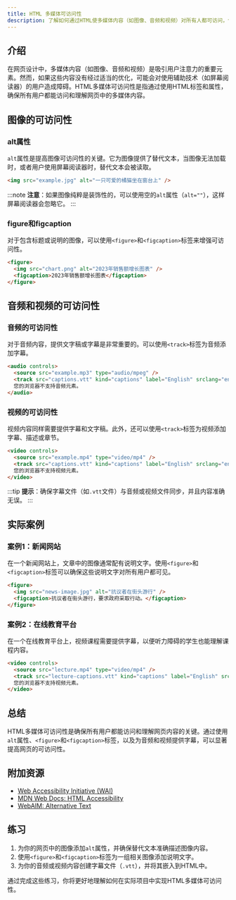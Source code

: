 ```yaml
---
title: HTML 多媒体可访问性
description: 了解如何通过HTML使多媒体内容（如图像、音频和视频）对所有人都可访问，包括使用辅助技术的用户。
---
```


## 介绍

在网页设计中，多媒体内容（如图像、音频和视频）是吸引用户注意力的重要元素。然而，如果这些内容没有经过适当的优化，可能会对使用辅助技术（如屏幕阅读器）的用户造成障碍。HTML多媒体可访问性是指通过使用HTML标签和属性，确保所有用户都能访问和理解网页中的多媒体内容。

## 图像的可访问性

### alt属性

`alt`属性是提高图像可访问性的关键。它为图像提供了替代文本，当图像无法加载时，或者用户使用屏幕阅读器时，替代文本会被读取。

```html
<img src="example.jpg" alt="一只可爱的橘猫坐在窗台上" />
```

:::note
**注意**：如果图像纯粹是装饰性的，可以使用空的`alt`属性（`alt=""`），这样屏幕阅读器会忽略它。
:::

### figure和figcaption

对于包含标题或说明的图像，可以使用`<figure>`和`<figcaption>`标签来增强可访问性。

```html
<figure>
  <img src="chart.png" alt="2023年销售额增长图表" />
  <figcaption>2023年销售额增长图表</figcaption>
</figure>
```

## 音频和视频的可访问性

### 音频的可访问性

对于音频内容，提供文字稿或字幕是非常重要的。可以使用`<track>`标签为音频添加字幕。

```html
<audio controls>
  <source src="example.mp3" type="audio/mpeg" />
  <track src="captions.vtt" kind="captions" label="English" srclang="en" />
  您的浏览器不支持音频元素。
</audio>
```

### 视频的可访问性

视频内容同样需要提供字幕和文字稿。此外，还可以使用`<track>`标签为视频添加字幕、描述或章节。

```html
<video controls>
  <source src="example.mp4" type="video/mp4" />
  <track src="captions.vtt" kind="captions" label="English" srclang="en" />
  您的浏览器不支持视频元素。
</video>
```

:::tip
**提示**：确保字幕文件（如`.vtt`文件）与音频或视频文件同步，并且内容准确无误。
:::

## 实际案例

### 案例1：新闻网站

在一个新闻网站上，文章中的图像通常配有说明文字。使用`<figure>`和`<figcaption>`标签可以确保这些说明文字对所有用户都可见。

```html
<figure>
  <img src="news-image.jpg" alt="抗议者在街头游行" />
  <figcaption>抗议者在街头游行，要求政府采取行动。</figcaption>
</figure>
```

### 案例2：在线教育平台

在一个在线教育平台上，视频课程需要提供字幕，以便听力障碍的学生也能理解课程内容。

```html
<video controls>
  <source src="lecture.mp4" type="video/mp4" />
  <track src="lecture-captions.vtt" kind="captions" label="English" srclang="en" />
  您的浏览器不支持视频元素。
</video>
```

## 总结

HTML多媒体可访问性是确保所有用户都能访问和理解网页内容的关键。通过使用`alt`属性、`<figure>`和`<figcaption>`标签，以及为音频和视频提供字幕，可以显著提高网页的可访问性。

## 附加资源

- [Web Accessibility Initiative (WAI)](https://www.w3.org/WAI/)
- [MDN Web Docs: HTML Accessibility](https://developer.mozilla.org/en-US/docs/Web/Accessibility/HTML)
- [WebAIM: Alternative Text](https://webaim.org/techniques/alttext/)

## 练习

1. 为你的网页中的图像添加`alt`属性，并确保替代文本准确描述图像内容。
2. 使用`<figure>`和`<figcaption>`标签为一组相关图像添加说明文字。
3. 为你的音频或视频内容创建字幕文件（`.vtt`），并将其嵌入到HTML中。

通过完成这些练习，你将更好地理解如何在实际项目中实现HTML多媒体可访问性。